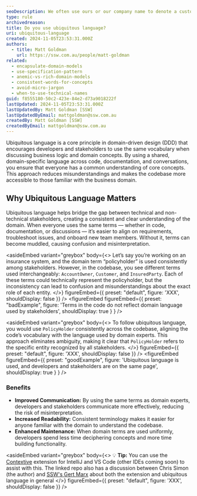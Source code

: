 ```yaml
---
seoDescription: We often use ours or our company name to denote a custom version of something. Unless you're publishing a library, this is never a good idea.
type: rule
archivedreason:
title: Do you use ubiquitous language?
uri: ubiquitous-language
created: 2024-11-05T23:53:31.000Z
authors:
  - title: Matt Goldman
    url: https://ssw.com.au/people/matt-goldman
related:
  - encapsulate-domain-models
  - use-specification-pattern
  - anemic-vs-rich-domain-models
  - consistent-words-for-concepts
  - avoid-micro-jargon
  - when-to-use-technical-names
guid: f8555180-50c2-423e-84e2-d73a9018222f
lastUpdated: 2024-11-05T23:53:31.000Z
lastUpdatedBy: Matt Goldman [SSW]
lastUpdatedByEmail: mattgoldman@ssw.com.au
createdBy: Matt Goldman [SSW]
createdByEmail: mattgoldman@ssw.com.au
---
```


Ubiquitous language is a core principle in domain-driven design (DDD) that encourages developers and stakeholders to use the same vocabulary when discussing business logic and domain concepts. By using a shared, domain-specific language across code, documentation, and conversations, you ensure that everyone has a common understanding of core concepts. This approach reduces misunderstandings and makes the codebase more accessible to those familiar with the business domain.
## Why Ubiquitous Language Matters
Ubiquitous language helps bridge the gap between technical and non-technical stakeholders, creating a consistent and clear understanding of the domain. When everyone uses the same terms — whether in code, documentation, or discussions — it’s easier to align on requirements, troubleshoot issues, and onboard new team members. Without it, terms can become muddled, causing confusion and misinterpretation.

<asideEmbed
  variant="greybox"
  body={<>
    Let’s say you’re working on an insurance system, and the domain term “policyholder” is used consistently among stakeholders. However, in the codebase, you see different terms used interchangeably: `AccountOwner`, `Customer`, and `InsuredParty`. Each of these terms could technically represent the policyholder, but the inconsistency can lead to confusion and misunderstandings about the exact role of each entity.
  </>}
  figureEmbed={{
    preset: "default",
    figure: 'XXX',
    shouldDisplay: false
  }}
/>
<figureEmbed figureEmbed={{
  preset: "badExample",
  figure: 'Terms in the code do not reflect domain language used by stakeholders',
  shouldDisplay: true
} } />


<asideEmbed
  variant="greybox"
  body={<>
    To follow ubiquitous language, you would use `PolicyHolder` consistently across the codebase, aligning the code’s vocabulary with the language used by domain experts. This approach eliminates ambiguity, making it clear that `PolicyHolder` refers to the specific entity recognized by all stakeholders.
  </>}
  figureEmbed={{
    preset: "default",
    figure: 'XXX',
    shouldDisplay: false
  }}
/>
<figureEmbed figureEmbed={{
  preset: "goodExample",
  figure: 'Ubiquitous language is used, and developers and stakeholders are on the same page',
  shouldDisplay: true
} } />


### Benefits
* **Improved Communication:** By using the same terms as domain experts, developers and stakeholders communicate more effectively, reducing the risk of misinterpretation.
* **Increased Readability:** Consistent terminology makes it easier for anyone familiar with the domain to understand the codebase.
* **Enhanced Maintenance:** When domain terms are used uniformly, developers spend less time deciphering concepts and more time building functionality.

<asideEmbed
  variant="greybox"
  body={<>
    💡 **Tip:** You can use the [Contextive](https://github.com/dev-cycles/contextive) extension for IntelliJ and VS Code (other IDEs coming soon) to assist with this. The linked repo also has a discussion between Chris Simon (the author) and [SSW's Gert Marx](https://www.ssw.com.au/people/gert-marx/) about both the extension and ubiquitous language in general
  </>}
  figureEmbed={{
    preset: "default",
    figure: 'XXX',
    shouldDisplay: false
  }}
/>
